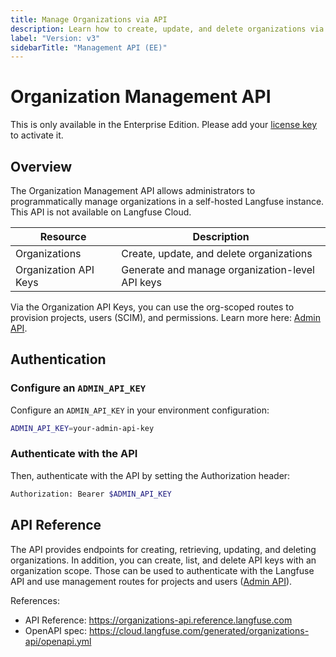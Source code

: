 ```yaml
---
title: Manage Organizations via API
description: Learn how to create, update, and delete organizations via the Langfuse API on self-hosted installations.
label: "Version: v3"
sidebarTitle: "Management API (EE)"
---
```


# Organization Management API

<Callout type="info">

This is only available in the Enterprise Edition. Please add your [license key](/self-hosting/license-key) to activate it.

</Callout>

## Overview

The Organization Management API allows administrators to programmatically manage organizations in a self-hosted Langfuse instance.
This API is not available on Langfuse Cloud.

| Resource              | Description                                     |
| --------------------- | ----------------------------------------------- |
| Organizations         | Create, update, and delete organizations        |
| Organization API Keys | Generate and manage organization-level API keys |

<Callout type="info">

Via the Organization API Keys, you can use the org-scoped routes to provision projects, users (SCIM), and permissions. Learn more here: [Admin API](/docs/administration/scim-and-org-api).

</Callout>

## Authentication

<Steps>

### Configure an `ADMIN_API_KEY`

Configure an `ADMIN_API_KEY` in your environment configuration:

```bash filename="Environment"
ADMIN_API_KEY=your-admin-api-key
```

### Authenticate with the API

Then, authenticate with the API by setting the Authorization header:

```bash
Authorization: Bearer $ADMIN_API_KEY
```

</Steps>

## API Reference

The API provides endpoints for creating, retrieving, updating, and deleting organizations.
In addition, you can create, list, and delete API keys with an organization scope.
Those can be used to authenticate with the Langfuse API and use management routes for projects and users ([Admin API](/docs/admin-api)).

References:

- API Reference: https://organizations-api.reference.langfuse.com
- OpenAPI spec: https://cloud.langfuse.com/generated/organizations-api/openapi.yml
